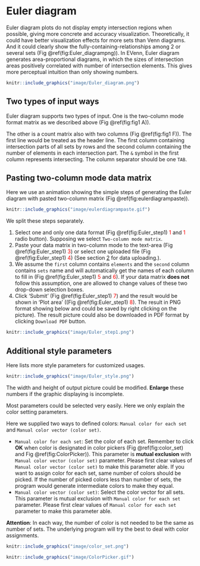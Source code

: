 # Euler diagram {#Euler_diagram}

Euler diagram plots do not display empty intersection regions when possible, giving more concrete and accuracy visualization. Theoretically, it could have better visualization effects for more sets than Venn diagrams. And it could clearly show the fully-containing-relationships among 2 or several sets (Fig \@ref(fig:Euler_diagrampng)). In EVenn, Euler diagram generates area-proportional diagrams, in which the sizes of intersection areas positively correlated with number of intersection elements. This gives more perceptual intuition than only showing numbers.

```r
knitr::include_graphics("image/Euler_diagram.png")
```

## Two types of input ways {#eulertwotypeinput}

Euler diagram supports two types of input. One is the two-column mode format matrix as we described above (Fig \@ref(fig:fig1 A)). 

The other is a count matrix also with two columns (Fig \@ref(fig:fig1 F)). The first line would be treated as the header line. The first column containing intersection parts of all sets by rows and the second column containing the number of elements in each intersection part. The `&` symbol in the first column represents intersecting. The column separator should be one `TAB`. 





## Pasting two-column mode data matrix {#eulerpasting}

Here we use an animation showing the simple steps of generating the Euler diagram with pasted two-column matrix (Fig \@ref(fig:eulerdiagrampaste)).

```r
knitr::include_graphics("image/eulerdiagrampaste.gif")
```

We split these steps separately.


1. Select one and only one data format  (Fig \@ref(fig:Euler_step1) <font color="#FF0000">1</font> and <font color="#FF0000">1</font> radio button). Supposing we select `Two-column mode matrix`.
2. Paste your data matrix in two-column mode to the text-area (Fig \@ref(fig:Euler_step1) <font color="#FF0000">3</font>) or select one uploaded file (Fig \@ref(fig:Euler_step1) <font color="#FF0000">4</font>) (See section [2](#datacenter_uploading) for data uploading.).
3. We assume the `first` column contains `elements` and the `second` column contains `sets` name and will automatically get the names of each column to fill in (Fig \@ref(fig:Euler_step1) <font color="#FF0000">5</font> and  <font color="#FF0000">6</font>). If your data matrix **does not** follow this assumption, one are allowed to change values of these two drop-down selection boxes.
4. Click 'Submit' (Fig \@ref(fig:Euler_step1) <font color="#FF0000">7</font>) and the result would be shown in 'Plot area' ((Fig \@ref(fig:Euler_step1) <font color="#FF0000">8</font>). The result in PNG format showing below and could be saved by right clicking on the picture). The result picture could also be downloaded in PDF format by clicking `Download PDF` button.


```r
knitr::include_graphics("image/Euler_step1.png")
```

## Additional style parameters

Here lists more style parameters for customized usages.

```r
knitr::include_graphics("image/Euler_style.png")
```

The width and height of output picture could be modified.  **Enlarge** these numbers if the graphic displaying is incomplete.



Most parameters could be selected very easily. Here we only explain the color setting parameters.

Here we supplied two ways to defined colors: `Manual color for each set` and `Manual color vector (color set)`.

* `Manual color for each set`: Set the color of each set. Remember to click **OK** when color is designated in color pickers (Fig \@ref(fig:color_set) and Fig \@ref(fig:ColorPicker)). This parameter is **mutual exclusion** with `Manual color vector (color set)` parameter. Please first clear values of `Manual color vector (color set)` to make this parameter able. If you want to assign color for each set, same number of colors should be picked. If the number of picked colors less than number of sets, the program would generate intermediate colors to make they equal.
* `Manual color vector (color set)`: Select the color vector for all sets. This parameter is mutual exclusion with `Manual color for each set` parameter. Please first clear values of `Manual color for each set` parameter to make this parameter able. 

**Attention**:  In each way, the number of color is not needed to be the same as number of sets. The underlying program will try the best to deal with color assignments.

```r
knitr::include_graphics("image/color_set.png")
```

```r
knitr::include_graphics("image/ColorPicker.gif")
```

